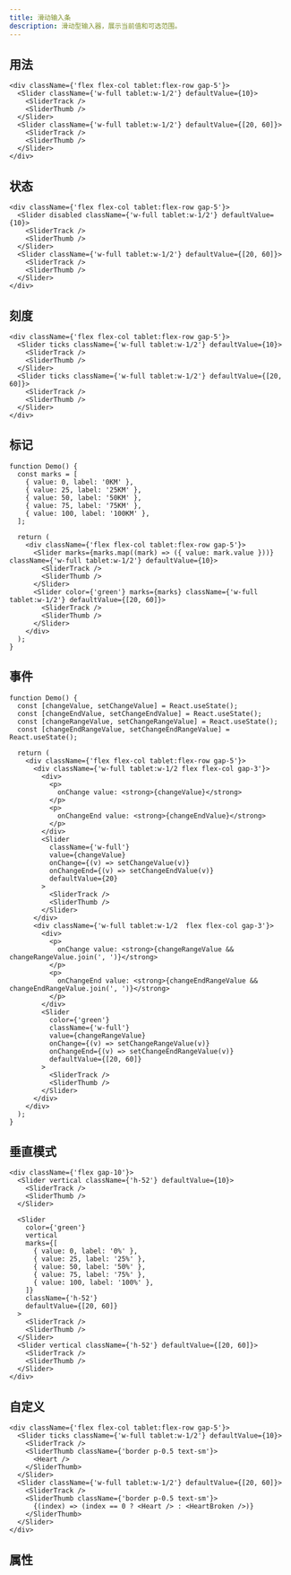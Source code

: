 ```yaml
---
title: 滑动输入条
description: 滑动型输入器，展示当前值和可选范围。
---
```


## 用法

```tsx preview editable
<div className={'flex flex-col tablet:flex-row gap-5'}>
  <Slider className={'w-full tablet:w-1/2'} defaultValue={10}>
    <SliderTrack />
    <SliderThumb />
  </Slider>
  <Slider className={'w-full tablet:w-1/2'} defaultValue={[20, 60]}>
    <SliderTrack />
    <SliderThumb />
  </Slider>
</div>
```

## 状态

```tsx preview editable
<div className={'flex flex-col tablet:flex-row gap-5'}>
  <Slider disabled className={'w-full tablet:w-1/2'} defaultValue={10}>
    <SliderTrack />
    <SliderThumb />
  </Slider>
  <Slider className={'w-full tablet:w-1/2'} defaultValue={[20, 60]}>
    <SliderTrack />
    <SliderThumb />
  </Slider>
</div>
```

## 刻度

```tsx preview editable
<div className={'flex flex-col tablet:flex-row gap-5'}>
  <Slider ticks className={'w-full tablet:w-1/2'} defaultValue={10}>
    <SliderTrack />
    <SliderThumb />
  </Slider>
  <Slider ticks className={'w-full tablet:w-1/2'} defaultValue={[20, 60]}>
    <SliderTrack />
    <SliderThumb />
  </Slider>
</div>
```

## 标记

```tsx preview editable
function Demo() {
  const marks = [
    { value: 0, label: '0KM' },
    { value: 25, label: '25KM' },
    { value: 50, label: '50KM' },
    { value: 75, label: '75KM' },
    { value: 100, label: '100KM' },
  ];

  return (
    <div className={'flex flex-col tablet:flex-row gap-5'}>
      <Slider marks={marks.map((mark) => ({ value: mark.value }))} className={'w-full tablet:w-1/2'} defaultValue={10}>
        <SliderTrack />
        <SliderThumb />
      </Slider>
      <Slider color={'green'} marks={marks} className={'w-full tablet:w-1/2'} defaultValue={[20, 60]}>
        <SliderTrack />
        <SliderThumb />
      </Slider>
    </div>
  );
}
```

## 事件

```tsx preview editable
function Demo() {
  const [changeValue, setChangeValue] = React.useState();
  const [changeEndValue, setChangeEndValue] = React.useState();
  const [changeRangeValue, setChangeRangeValue] = React.useState();
  const [changeEndRangeValue, setChangeEndRangeValue] = React.useState();

  return (
    <div className={'flex flex-col tablet:flex-row gap-5'}>
      <div className={'w-full tablet:w-1/2 flex flex-col gap-3'}>
        <div>
          <p>
            onChange value: <strong>{changeValue}</strong>
          </p>
          <p>
            onChangeEnd value: <strong>{changeEndValue}</strong>
          </p>
        </div>
        <Slider
          className={'w-full'}
          value={changeValue}
          onChange={(v) => setChangeValue(v)}
          onChangeEnd={(v) => setChangeEndValue(v)}
          defaultValue={20}
        >
          <SliderTrack />
          <SliderThumb />
        </Slider>
      </div>
      <div className={'w-full tablet:w-1/2  flex flex-col gap-3'}>
        <div>
          <p>
            onChange value: <strong>{changeRangeValue && changeRangeValue.join(', ')}</strong>
          </p>
          <p>
            onChangeEnd value: <strong>{changeEndRangeValue && changeEndRangeValue.join(', ')}</strong>
          </p>
        </div>
        <Slider
          color={'green'}
          className={'w-full'}
          value={changeRangeValue}
          onChange={(v) => setChangeRangeValue(v)}
          onChangeEnd={(v) => setChangeEndRangeValue(v)}
          defaultValue={[20, 60]}
        >
          <SliderTrack />
          <SliderThumb />
        </Slider>
      </div>
    </div>
  );
}
```

## 垂直模式

```tsx preview editable
<div className={'flex gap-10'}>
  <Slider vertical className={'h-52'} defaultValue={10}>
    <SliderTrack />
    <SliderThumb />
  </Slider>

  <Slider
    color={'green'}
    vertical
    marks={[
      { value: 0, label: '0%' },
      { value: 25, label: '25%' },
      { value: 50, label: '50%' },
      { value: 75, label: '75%' },
      { value: 100, label: '100%' },
    ]}
    className={'h-52'}
    defaultValue={[20, 60]}
  >
    <SliderTrack />
    <SliderThumb />
  </Slider>
  <Slider vertical className={'h-52'} defaultValue={[20, 60]}>
    <SliderTrack />
    <SliderThumb />
  </Slider>
</div>
```

## 自定义

```tsx preview editable
<div className={'flex flex-col tablet:flex-row gap-5'}>
  <Slider ticks className={'w-full tablet:w-1/2'} defaultValue={10}>
    <SliderTrack />
    <SliderThumb className={'border p-0.5 text-sm'}>
      <Heart />
    </SliderThumb>
  </Slider>
  <Slider className={'w-full tablet:w-1/2'} defaultValue={[20, 60]}>
    <SliderTrack />
    <SliderThumb className={'border p-0.5 text-sm'}>
      {(index) => (index == 0 ? <Heart /> : <HeartBroken />)}
    </SliderThumb>
  </Slider>
</div>
```

## 属性

<PropsTable componentName="Slider" />
